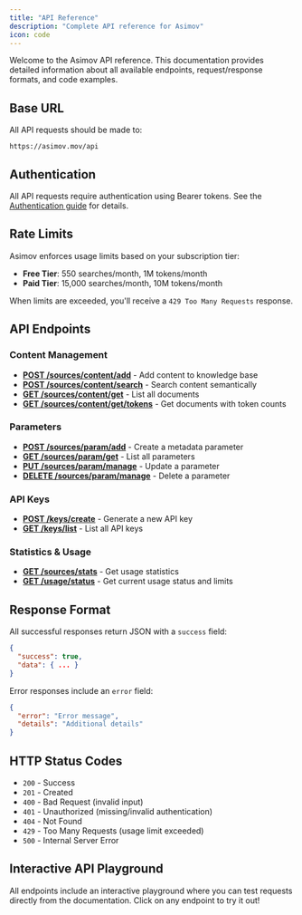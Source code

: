 ```yaml
---
title: "API Reference"
description: "Complete API reference for Asimov"
icon: code
---
```


Welcome to the Asimov API reference. This documentation provides detailed information about all available endpoints, request/response formats, and code examples.

## Base URL

All API requests should be made to:

```
https://asimov.mov/api
```

## Authentication

All API requests require authentication using Bearer tokens. See the [Authentication guide](/authentication) for details.

## Rate Limits

Asimov enforces usage limits based on your subscription tier:

- **Free Tier**: 550 searches/month, 1M tokens/month
- **Paid Tier**: 15,000 searches/month, 10M tokens/month

When limits are exceeded, you'll receive a `429 Too Many Requests` response.

## API Endpoints

### Content Management

- **[POST /sources/content/add](/POST%20/sources/content/add)** - Add content to knowledge base
- **[POST /sources/content/search](/POST%20/sources/content/search)** - Search content semantically
- **[GET /sources/content/get](/GET%20/sources/content/get)** - List all documents
- **[GET /sources/content/get/tokens](/GET%20/sources/content/get/tokens)** - Get documents with token counts

### Parameters

- **[POST /sources/param/add](/POST%20/sources/param/add)** - Create a metadata parameter
- **[GET /sources/param/get](/GET%20/sources/param/get)** - List all parameters
- **[PUT /sources/param/manage](/PUT%20/sources/param/manage)** - Update a parameter
- **[DELETE /sources/param/manage](/DELETE%20/sources/param/manage)** - Delete a parameter

### API Keys

- **[POST /keys/create](/POST%20/keys/create)** - Generate a new API key
- **[GET /keys/list](/GET%20/keys/list)** - List all API keys

### Statistics & Usage

- **[GET /sources/stats](/GET%20/sources/stats)** - Get usage statistics
- **[GET /usage/status](/GET%20/usage/status)** - Get current usage status and limits

## Response Format

All successful responses return JSON with a `success` field:

```json
{
  "success": true,
  "data": { ... }
}
```

Error responses include an `error` field:

```json
{
  "error": "Error message",
  "details": "Additional details"
}
```

## HTTP Status Codes

- `200` - Success
- `201` - Created
- `400` - Bad Request (invalid input)
- `401` - Unauthorized (missing/invalid authentication)
- `404` - Not Found
- `429` - Too Many Requests (usage limit exceeded)
- `500` - Internal Server Error

## Interactive API Playground

All endpoints include an interactive playground where you can test requests directly from the documentation. Click on any endpoint to try it out!

